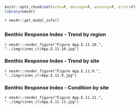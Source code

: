 ```r
knitr::opts_chunk$set(echo=F, message=F, warning=F, error=F)
library(nms4r)
```

`r nms4r::get_modal_info()`

## {.tabset}

### Benthic Response Index - Trend by region

`r nms4r::render_figure("Figure App.E.11.10.", "../img/cinms_cr/App.E.11.10.jpg")`

### Benthic Response Index - Trend by site

`r nms4r::render_figure("Figure App.E.11.9.", "../img/cinms_cr/App.E.11.9.jpg")`

### Benthic Response Index - Condition by site

`r nms4r::render_figure("Figure App.E.11.11.", "../img/cinms_cr/App.E.11.11.jpg")`
